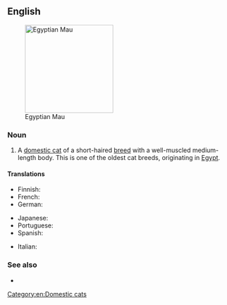 ==English==
[[File:Mauegytiensmoke.jpg|thumb|right|200px|Egyptian Mau]]

===Noun===
{{en-noun}}

# A [[domestic cat]] of a short-haired [[breed]] with a well-muscled medium-length body. This is one of the oldest cat breeds, originating in [[Egypt]].

====Translations====
{{trans-top|Egyptian Mau}}
* Finnish: {{t|fi|egyptinmau}}
* French: {{t-needed|fr}}
* German: {{t-needed|de}}
{{trans-mid}}
* Japanese: {{t|ja|エジプシャンマウ|sc=Jpan|tr=[[Ejipushan Mau]]}}
* Portuguese: {{t|pt|mau egípcio|m}}
* Spanish: {{t-needed|es}}
{{trans-bottom}}

{{checktrans-top}}
* Italian: {{t-check|it|gatto Egyptian Mau|m}}
{{trans-mid}}
{{trans-bottom}}

===See also===
* {{pedia}}
{{commonscat|Egyptian Mau}}

[[Category:en:Domestic cats]]